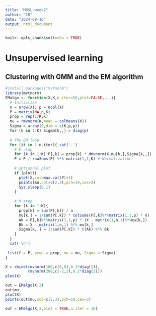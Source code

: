 ```yaml
---
title: "MBSL-week2"
author: "CB"
date: "2024-09-16"
output: html_document
---
```


```r
knitr::opts_chunk$set(echo = TRUE)
```

# Unsupervised learning

## Clustering with GMM and the EM algorithm

```r
#install.packages("mvtnorm")
library(mvtnorm)
EMalgo <- function(X,K,n.iter=50,plot=FALSE,...){
  # Initialize
  n = nrow(X); p = ncol(X)
  P = matrix(NA,n,K)
  prop = rep(1/K,K)
  mu = rmvnorm(K,mean = colMeans(X))
  Sigma = array(0,dim = c(K,p,p))
  for (k in 1:K) Sigma[k,,] = diag(p)
  
  # The EM loop
  for (it in 1:n.iter){ cat('.')
    # E step
    for (k in 1:K) P[,k] = prop[k] * dmvnorm(X,mu[k,],Sigma[k,,])
    P = P / rowSums(P) %*% matrix(1,1,K) # Normalization
    
    # optionnal plot
    if (plot){
      plot(X,col=max.col(P)+1)
      points(mu,col=c(2,3),pch=19,cex=3)
      Sys.sleep(0.1)
    }
    
    # M step
    for (k in 1:K){
      prop[k] = sum(P[,k]) / n
      mu[k,] = 1/sum(P[,k]) * colSums(P[,k]%*%matrix(1,1,p) * X)
      Ak = P[,k]%*%matrix(1,1,p) * (X - matrix(1,n,1)%*%mu[k,])
      Bk = X - matrix(1,n,1) %*% mu[k,]
      Sigma[k,,] = 1/sum(P[,k]) * t(Ak) %*% Bk
    }
  } 
  cat('\n')
  
 list(P = P, prop = prop, mu = mu, Sigma = Sigma)
}
```

```r
X = rbind(rmvnorm(100,c(0,0),0.1*diag(2)),
          rmvnorm(200,c(-2,2),0.2*diag(2)))
plot(X)
```

```r
out = EMalgo(X,2)
out$mu
plot(X)
points(out$mu,col=c(2,3),pch=19,cex=3)
```

```r
out = EMalgo(X,2,plot = TRUE,n.iter = 10)
```























